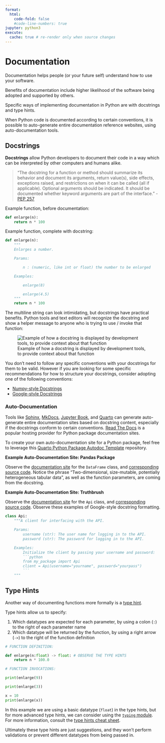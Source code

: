 ```yaml
---
format:
  html:
    code-fold: false
    #code-line-numbers: true
jupyter: python3
execute:
  cache: true # re-render only when source changes
---
```



# Documentation

Documentation helps people (or your future self) understand how to use your software.

Benefits of documentation include higher likelihood of the software being adopted and supported by others.

Specific ways of implementing documentation in Python are with docstrings and type hints.

When Python code is documented according to certain conventions, it is possible to auto-generate entire documentation reference websites, using auto-documentation tools.

## Docstrings

**Docstrings** allow Python developers to document their code in a way which can be interpreted by other computers and humans alike.

> "The docstring for a function or method should summarize its behavior and document its arguments, return value(s), side effects, exceptions raised, and restrictions on when it can be called (all if applicable). Optional arguments should be indicated. It should be documented whether keyword arguments are part of the interface." - [PEP 257](https://www.python.org/dev/peps/pep-0257/)


Example function, before documentation:

```py
def enlarge(n):
    return n * 100

```

Example function, complete with docstring:

```py
def enlarge(n):
    """
    Enlarges a number.

    Params:

        n : (numeric, like int or float) the number to be enlarged

    Examples:

        enlarge(8)

        enlarge(4.5)
    """
    return n * 100
```

The multiline string can look intimidating, but docstrings have practical benefits. Python tools and text editors will recognize the docstring and show a helper message to anyone who is trying to use / invoke that function:

![Example of how a docstring is displayed by development tools, to provide context about that function](../../images/function-docs.png){.img-fluid style="max-height:350;"}


You don't need to follow any specific conventions with your docstrings for them to be valid. However if you are looking for some specific recommendations for how to structure your docstrings, consider adopting one of the following conventions:

  + [Numpy-style Docstrings](https://numpydoc.readthedocs.io/en/latest/format.html)
  + [Google-style Docstrings](https://google.github.io/styleguide/pyguide.html#38-comments-and-docstrings)

### Auto-Documentation

Tools like [Sphinx](https://www.sphinx-doc.org/en/master/), [MkDocs](https://www.mkdocs.org/), [Jupyter Book](https://jupyterbook.org/en/stable/intro.html), and [Quarto](https://quarto.org/) can generate auto-generate entire documentation sites based on docstring content, especially if the docstrings conform to certain conventions. [Read The Docs](https://about.readthedocs.com/) is a popular hosting provider for Python package documentation sites.

To create your own auto-documentation site for a Python package, feel free to leverage this [Quarto Python Package Autodoc Template](https://github.com/s2t2/quarto-python-autodoc-template) repository.

**Example Auto-Documentation Site: Pandas Package**

Observe the [documentation site](https://pandas.pydata.org/docs/reference/api/pandas.DataFrame.html) for the `DataFrame` class, and [corresponding source code](https://github.com/pandas-dev/pandas/blob/80b685027108245086b78dbd9a176b096c92570a/pandas/core/frame.py#L505). Notice the phrase "Two-dimensional, size-mutable, potentially heterogeneous tabular data", as well as the function parameters, are coming from the docstring.



**Example Auto-Documentation Site: Truthbrush**

Observe the [documentation site](https://s2t2.github.io/truthbrush/reference/api.Api.html) for the `Api` class, and [corresponding source code](https://github.com/s2t2/truthbrush/pull/4/files#diff-b8a4f09258d1b070faf6806097b4e7047930f99777e63d753dc1b03e7eae31a4). Observe these examples of Google-style  docstring formatting.

```python
class Api:
    """A client for interfacing with the API.

    Params:
        username (str): The user name for logging in to the API.
        password (str): The password for logging in to the API.

    Examples:
        Initialize the client by passing your username and password:
        ```python
        from my_package import Api
        client = Api(username="yourname", password="yourpass")
        ```
    """
```


## Type Hints

Another way of documenting functions more formally is a [type hint](https://docs.python.org/3/library/typing.html).

Type hints allow us to specify:

  1. Which datatypes are expected for each parameter, by using a colon (`:`) to the right of each parameter name
  2. Which datatype will be returned by the function, by using a right arrow (`->`) to the right of the function definition


```python

# FUNCTION DEFINITION:

def enlarge(n:float) -> float: # OBSERVE THE TYPE HINTS
    return n * 100.0

# FUNCTION INVOCATIONS:

print(enlarge(9))

print(enlarge(3))

x = 10
print(enlarge(x))
```

In this example we are using a basic datatype (`float`) in the type hints, but for more advanced type hints, we can consider using the [`typing` module](https://docs.python.org/3/library/typing.html). For more information, consult the [type hints cheat sheet](https://mypy.readthedocs.io/en/stable/cheat_sheet_py3.html).

Ultimately these type hints are just suggestions, and they won't perform validations or prevent different datatypes from being passed in.
